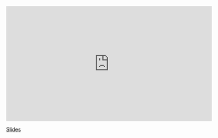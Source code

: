 <iframe width="560" height="315" src="https://www.youtube.com/embed/hV2KCxX83FU" frameborder="0" allow="accelerometer; autoplay; encrypted-media; gyroscope; picture-in-picture" allowfullscreen></iframe>

[Slides](https://sta-363-s20.lucymcgowan.com/slides/18-random-forest.html#1)